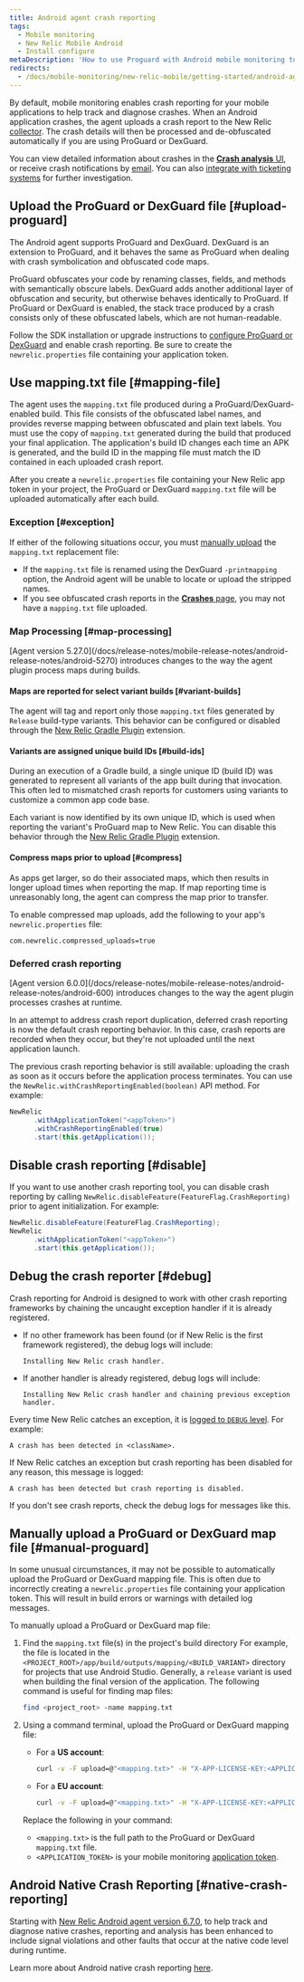 ```yaml
---
title: Android agent crash reporting
tags:
  - Mobile monitoring
  - New Relic Mobile Android
  - Install configure
metaDescription: 'How to use Proguard with Android mobile monitoring to automatically process and de-obfuscate crash details.'
redirects:
  - /docs/mobile-monitoring/new-relic-mobile/getting-started/android-agent-crash-reporting
---
```


By default, mobile monitoring enables crash reporting for your mobile applications to help track and diagnose crashes. When an Android application crashes, the agent uploads a crash report to the New Relic [collector](/docs/accounts-partnerships/education/getting-started-new-relic/glossary#collector). The crash details will then be processed and de-obfuscated automatically if you are using ProGuard or DexGuard.

You can view detailed information about crashes in the [**Crash analysis** UI](/docs/mobile-monitoring/mobile-monitoring-ui/crashes/crash-analysis-group-filter-your-crashes), or receive crash notifications by [email](/docs/mobile-monitoring/mobile-monitoring-ui/crashes/receive-crash-notifications-email). You can also [integrate with ticketing systems](/docs/mobile-monitoring/mobile-monitoring-ui/crashes/file-tickets-mobile-app-crashes) for further investigation.

## Upload the ProGuard or DexGuard file [#upload-proguard]

The Android agent supports ProGuard and DexGuard. DexGuard is an extension to ProGuard, and it behaves the same as ProGuard when dealing with crash symbolication and obfuscated code maps.

ProGuard obfuscates your code by renaming classes, fields, and methods with semantically obscure labels. DexGuard adds another additional layer of obfuscation and security, but otherwise behaves identically to ProGuard. If ProGuard or DexGuard is enabled, the stack trace produced by a crash consists only of these obfuscated labels, which are not human-readable.

Follow the SDK installation or upgrade instructions to [configure ProGuard or DexGuard](/docs/mobile-monitoring/new-relic-mobile-android/install-configure/configure-proguard-or-dexguard-android-apps) and enable crash reporting. Be sure to create the `newrelic.properties` file containing your application token.

## Use mapping.txt file [#mapping-file]

The agent uses the `mapping.txt` file produced during a ProGuard/DexGuard-enabled build. This file consists of the obfuscated label names, and provides reverse mapping between obfuscated and plain text labels. You must use the copy of `mapping.txt` generated during the build that produced your final application. The application's build ID changes each time an APK is generated, and the build ID in the mapping file must match the ID contained in each uploaded crash report.

After you create a `newrelic.properties` file containing your New Relic app token in your project, the ProGuard or DexGuard `mapping.txt` file will be uploaded automatically after each build.

### Exception [#exception]

If either of the following situations occur, you must [manually upload](#manual-proguard) the `mapping.txt` replacement file:

* If the `mapping.txt` file is renamed using the DexGuard `-printmapping` option, the Android agent will be unable to locate or upload the stripped names.
* If you see obfuscated crash reports in the [**Crashes** page](/docs/mobile-monitoring/mobile-monitoring-ui/crashes/mobile-apps-crashes-dashboard), you may not have a `mapping.txt` file uploaded.

### Map Processing [#map-processing]

<Callout variant="important">
  [Agent version 5.27.0](/docs/release-notes/mobile-release-notes/android-release-notes/android-5270) introduces changes to the way the agent plugin process maps during builds.
</Callout>

#### Maps are reported for select variant builds [#variant-builds]

The agent will tag and report only those `mapping.txt` files generated by `Release` build-type variants. This behavior can be configured or disabled through the [New Relic Gradle Plugin](/docs/mobile-monitoring/new-relic-mobile-android/install-configure/configure-agent-gradle-plugin-extension) extension.

#### Variants are assigned unique build IDs [#build-ids]

During an execution of a Gradle build, a single unique ID (build ID) was generated to represent all variants of the app built during that invocation. This often led to mismatched crash reports for customers using variants to customize a common app code base.

Each variant is now identified by its own unique ID, which is used when reporting the variant's ProGuard map to New Relic. You can disable this behavior  through the [New Relic Gradle Plugin](/docs/mobile-monitoring/new-relic-mobile-android/install-configure/configure-agent-gradle-plugin-extension) extension.

#### Compress maps prior to upload [#compress]

As apps get larger, so do their associated maps, which then results in longer upload times when reporting the map. If map reporting time is unreasonably long, the agent can compress the map prior to transfer.

To enable compressed map uploads, add the following to your app's `newrelic.properties` file:

```properties
com.newrelic.compressed_uploads=true
```

### Deferred crash reporting

<Callout variant="important">
  [Agent version 6.0.0](/docs/release-notes/mobile-release-notes/android-release-notes/android-600) introduces changes to the way the agent plugin processes crashes at runtime.
</Callout>

In an attempt to address crash report duplication, deferred crash reporting is now the default crash reporting behavior. In this case, crash reports are recorded when they occur, but they're not uploaded until the next application launch.

The previous crash reporting behavior is still available: uploading the crash as soon as it occurs before the application process terminates. You can use the `NewRelic.withCrashReportingEnabled(boolean)` API method. For example:

```java
NewRelic
      .withApplicationToken("<appToken>")
      .withCrashReportingEnabled(true)
      .start(this.getApplication());
```

## Disable crash reporting [#disable]

If you want to use another crash reporting tool, you can disable crash reporting by calling `NewRelic.disableFeature(FeatureFlag.CrashReporting)` prior to agent initialization. For example:

```java
NewRelic.disableFeature(FeatureFlag.CrashReporting);
NewRelic
      .withApplicationToken("<appToken>")
      .start(this.getApplication());
```

## Debug the crash reporter [#debug]

Crash reporting for Android is designed to work with other crash reporting frameworks by chaining the uncaught exception handler if it is already registered.

* If no other framework has been found (or if New Relic is the first framework registered), the debug logs will include:

  ```
  Installing New Relic crash handler.
  ```
* If another handler is already registered, debug logs will include:

  ```
  Installing New Relic crash handler and chaining previous exception handler.
  ```

Every time New Relic catches an exception, it is [logged to `DEBUG` level](/docs/mobile-monitoring/new-relic-mobile-android/api-guides/android-agent-configuration-feature-flags#logging). For example:

```
A crash has been detected in <className>.
```

If New Relic catches an exception but crash reporting has been disabled for any reason, this message is logged:

```
A crash has been detected but crash reporting is disabled.
```

If you don't see crash reports, check the debug logs for messages like this.

## Manually upload a ProGuard or DexGuard map file [#manual-proguard]

In some unusual circumstances, it may not be possible to automatically upload the ProGuard or DexGuard mapping file. This is often due to incorrectly creating a `newrelic.properties` file containing your application token. This will result in build errors or warnings with detailed log messages.

To manually upload a ProGuard or DexGuard map file:

1. Find the `mapping.txt` file(s) in the project's build directory For example, the file is located in the `<PROJECT_ROOT>/app/build/outputs/mapping/<BUILD_VARIANT>` directory for projects that use Android Studio. Generally, a `release` variant is used when building the final version of the application. The following command is useful for finding map files:

   ```bash
   find <project_root> -name mapping.txt
   ```
2. Using a command terminal, upload the ProGuard or DexGuard mapping file:

   * For a **US account**:

     ```bash
     curl -v -F upload=@"<mapping.txt>" -H "X-APP-LICENSE-KEY:<APPLICATION_TOKEN>" https://mobile-symbol-upload.newrelic.com/symbol
     ```

   * For a **EU account**:

     ```bash
     curl -v -F upload=@"<mapping.txt>" -H "X-APP-LICENSE-KEY:<APPLICATION_TOKEN>" https://mobile-symbol-upload.eu.newrelic.com/symbol
     ```

   Replace the following in your command:

   * `<mapping.txt>` is the full path to the ProGuard or DexGuard `mapping.txt` file.
   * `<APPLICATION_TOKEN>` is your mobile monitoring [application token](/docs/mobile-monitoring/new-relic-mobile/maintenance/viewing-your-application-token).



## Android Native Crash Reporting [#native-crash-reporting]

Starting with [New Relic Android agent version 6.7.0](/docs/release-notes/mobile-release-notes/android-release-notes/android-670), to help track and diagnose native crashes, reporting and analysis has been enhanced to include signal violations and other faults that occur at the native code level during runtime.

Learn more about Android native crash reporting [here](/docs/mobile-monitoring/new-relic-mobile-android/install-configure/android-agent-native-crash-reporting).
